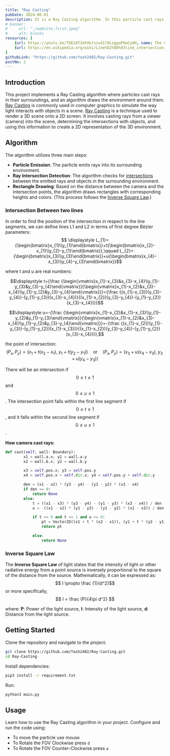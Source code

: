 ```yaml
---
title: "Ray Casting"
pubDate: 2024-06-01
description: It is a Ray Casting algorithm. In this particle cast rays in its surrounding and an algorithm draw the environment around it.
# banner:
#     url: "./website_first.jpeg"
#     alt: blocks
resources: [
    {url: https://youtu.be/TOEi6T2mtHo?si=G1l0LzggaP9wCyUH, name: The Coding Train},
    {url: https://en.wikipedia.org/wiki/Line%E2%80%93line_intersection, name: Line Intersection Wiki}
]
githubLink: "https://github.com/Yash2402/Ray-Casting.git"
postNo: 1
---
```

## Introduction
This project implements a Ray Casting algorithm where particles cast rays in their surroundings, and an algorithm draws the environment around them. [Ray Casting](https://en.wikipedia.org/wiki/Ray_casting#:~:text=Ray%20casting%20is%20the%20most,scenes%20to%20two%2Ddimensional%20images.) is commonly used in computer graphics to simulate the way light interacts with objects in a scene.
[Ray Casting](https://en.wikipedia.org/wiki/Ray_casting#:~:text=Ray%20casting%20is%20the%20most,scenes%20to%20two%2Ddimensional%20images.) is a technique used to render a 3D scene onto a 2D screen. It involves casting rays from a viewer (camera) into the scene, determining the intersections with objects, and using this information to create a 2D representation of the 3D environment.

## Algorithm
The algorithm utilizes three main steps:
- **Particle Emission**: The particle emits rays into its surrounding environment.
- **Ray Intersection Detection**: The algorithm checks for [intersections](#intersection-between-two-lines) between the emitted rays and objects in the surrounding environment.
- **Rectangle Drawing**: Based on the distance between the camera and the intersection points, the algorithm draws rectangles with corresponding heights and colors. (This process follows the [Inverse Square Law](#inverse-square-law).)

### Intersection Between two lines
In order to find the position of the intersection in respect to the line segments, we can define lines L1 and L2 in terms of first degree Bézier parameters:
$$ \displaystyle L_{1}={\begin{bmatrix}x_{1}\\y_{1}\end{bmatrix}}+t{\begin{bmatrix}x_{2}-x_{1}\\y_{2}-y_{1}\end{bmatrix}},\qquad L_{2}={\begin{bmatrix}x_{3}\\y_{3}\end{bmatrix}}+u{\begin{bmatrix}x_{4}-x_{3}\\y_{4}-y_{3}\end{bmatrix}}$$

where t and u are real numbers:
```math
\displaystyle t={\frac {\begin{vmatrix}x_{1}-x_{3}&x_{3}-x_{4}\\y_{1}-y_{3}&y_{3}-y_{4}\end{vmatrix}}{\begin{vmatrix}x_{1}-x_{2}&x_{3}-x_{4}\\y_{1}-y_{2}&y_{3}-y_{4}\end{vmatrix}}}={\frac {(x_{1}-x_{3})(y_{3}-y_{4})-(y_{1}-y_{3})(x_{3}-x_{4})}{(x_{1}-x_{2})(y_{3}-y_{4})-(y_{1}-y_{2})(x_{3}-x_{4})}}
```
```math
\displaystyle u=-{\frac {\begin{vmatrix}x_{1}-x_{2}&x_{1}-x_{3}\\y_{1}-y_{2}&y_{1}-y_{3}\end{vmatrix}}{\begin{vmatrix}x_{1}-x_{2}&x_{3}-x_{4}\\y_{1}-y_{2}&y_{3}-y_{4}\end{vmatrix}}}=-{\frac {(x_{1}-x_{2})(y_{1}-y_{3})-(y_{1}-y_{2})(x_{1}-x_{3})}{(x_{1}-x_{2})(y_{3}-y_{4})-(y_{1}-y_{2})(x_{3}-x_{4})}},
```
the point of intersection: 
$$
\displaystyle (P_{x},P_{y})={\bigl (}x_{1}+t(x_{2}-x_{1}),\;y_{1}+t(y_{2}-y_{1}){\bigr )}\quad {\text{or}}\quad (P_{x},P_{y})={\bigl (}x_{3}+u(x_{4}-x_{3}),\;y_{3}+u(y_{4}-y_{3}){\bigr )}
$$

There will be an intersection if $$ 0 ≤ t ≤ 1$$ and $$0 ≤ u ≤ 1 $$. The intersection point falls within the first line segment if $$ 0 ≤ t ≤ 1 $$, and it falls within the second line segment if $$0 ≤ u ≤ 1$$.

**How camera cast rays:**
```python
def cast(self, wall: Boundary):
        x1 = wall.a.x; y1 = wall.a.y
        x2 = wall.b.x; y2 = wall.b.y

        x3 = self.pos.x; y3 = self.pos.y
        x4 = self.pos.x + self.dir.x; y4 = self.pos.y + self.dir.y

        den = (x1 - x2) * (y3 - y4) - (y1 - y2) * (x3 - x4)
        if den == 0:
            return None
        else:
            t = ((x1 - x3) * (y3 - y4) - (y1 - y3) * (x3 - x4)) / den
            u = -((x1 - x2) * (y1 - y3) - (y1 - y2) * (x1 - x3)) / den

            if t >= 0 and t <= 1 and u >= 0:
                pt = Vector2D((x1 + t * (x2 - x1)), (y1 + t * (y2 - y1)))
                return pt

            else:
                return None
```

### Inverse Square Law
The **Inverse Square Law** of light states that the intensity of light or other radiative energy from a point source is inversely proportional to the square of the distance from the source. Mathematically, it can be expressed as:
$$ I \propto \frac {1}{d^2}$$
or more specifically, $$ I = \frac {P}{4\pi d^2} $$

where: 
**P**: Power of the light source, **I**: Intensity of the light source, **d**: Distance from the light source.

## Getting Started

Clone the repository and navigate to the project:

```bash 
git clone https://github.com/Yash2402/Ray-Casting.git
cd Ray-Casting
```

Install dependencies:

```bash
pip3 install -r requirement.txt
```

Run:
```bash
python3 main.py
```

## Usage

Learn how to use the Ray Casting algorithm in your project. Configure and run the code using:

- To move the particle use mouse
- To Rotate the FOV Clockwise press `d`
- To Rotate the FOV Counter-Clockwise press `a`